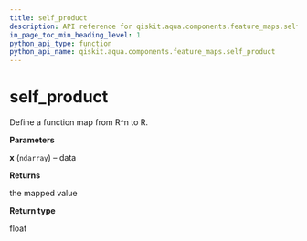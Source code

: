 ```yaml
---
title: self_product
description: API reference for qiskit.aqua.components.feature_maps.self_product
in_page_toc_min_heading_level: 1
python_api_type: function
python_api_name: qiskit.aqua.components.feature_maps.self_product
---
```


<span id="self-product" />

# self\_product

<Function id="qiskit.aqua.components.feature_maps.self_product" isDedicatedPage={true} github="https://github.com/qiskit-community/qiskit-aqua/tree/stable/0.7/qiskit/aqua/components/feature_maps/data_mapping.py" signature="self_product(x)">
  Define a function map from R^n to R.

  **Parameters**

  **x** (`ndarray`) – data

  **Returns**

  the mapped value

  **Return type**

  float
</Function>

